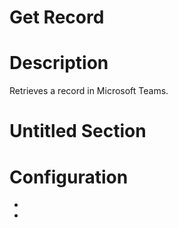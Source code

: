 ﻿# Get Record

# Description

Retrieves a record in Microsoft Teams.

# Untitled Section

# Configuration

* 
*
